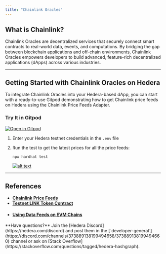 ---
title: "Chainlink Oracles"
---


## What is Chainlink?

Chainlink Oracles are decentralized services that securely connect smart contracts to real-world data, events, and computations. By bridging the gap between blockchain applications and off-chain environments, Chainlink Oracles empowers developers to build advanced, feature-rich decentralized applications (dApps) across various industries.

<Columns cols={2}>
  <Card
    title="➡ PRICE FEED"
    href="https://docs.chain.link/data-feeds/price-feeds/addresses/?network=hedera&#x26;amp%3Bpage=1&#x26;page=1"
    arrow
  >
    
  </Card>
  <Card
    title="➡ DEMO GITHUB REPO"
    href="https://github.com/hedera-dev/hedera-example-chainlink-price-feeds"
    arrow
  >
    
  </Card>
  <Card
    title="➡ CHAINLINK DOCS"
    href="https://docs.chain.link/data-feeds"
    arrow
  >
    

  </Card>
</Columns>

***

## **Getting Started with Chainlink Oracles on Hedera**

To integrate Chainlink Oracles into your Hedera-based dApp, you can start with a ready-to-use Gitpod demonstrating how to get Chainlink price feeds on Hedera using the Chainlink Price Feeds Adapter.

### Try It in Gitpod

[![Open in Gitpod](https://camo.githubusercontent.com/b04f5659467d23b5109ba935a40c00decd264eea25c22d50a118021349eea94f/68747470733a2f2f676974706f642e696f2f627574746f6e2f6f70656e2d696e2d676974706f642e737667)](https://gitpod.io/?autostart=true#https://github.com/ed-marquez/hedera-example-chainlink-price-feeds)

1. Enter your Hedera testnet credentials in the `.env` file
2. Run the test to get the latest prices for all the price feeds:

   ```bash
   npx hardhat test
   ```

   [![alt text](https://github.com/hedera-dev/hedera-example-chainlink-price-feeds/raw/main/assets/console-output.png)](https://github.com/hedera-dev/hedera-example-chainlink-price-feeds/blob/main/assets/console-output.png)

***

## References

* [**Chainlink Price Feeds**](https://docs.chain.link/data-feeds/price-feeds/addresses/?network=hedera&amp%3Bpage=1&page=1)
* [**Testnet LINK Token Contract**](https://docs.chain.link/resources/link-token-contracts#hedera)
* #### [**Using Data Feeds on EVM Chains**](https://docs.chain.link/data-feeds/using-data-feeds#overview)

<Info>
**Have questions?** Join the [Hedera Discord](https://hedera.com/discord) and post them in the [`developer-general`](https://discord.com/channels/373889138199494658/373889138199494660) channel or ask on [Stack Overflow](https://stackoverflow.com/questions/tagged/hedera-hashgraph).
</Info>
